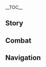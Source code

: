 {{CharacterTabs}}
{{LanguageTabs}}
{{Stub|1={{Meta/VO|rm=1}}}}
__TOC__
==Story==
{{VO/Story
|character           = Candace
|language            = zh
|language_s          = zh
|language_t          = zh-tw
|name_s              = 坎蒂丝
|name_t              = 坎蒂絲

<!-- Hello -->
|vo_01_01_title_s    = 初次见面…
|vo_01_01_title_t    = 初次見面…
|vo_01_01_subtitle   = Hello
|vo_01_01_file       = VO_{language}{character} Hello.ogg
|vo_01_01_tx_s       = 你好呀，远道而来的旅行者，夜晚的沙漠可是很严酷的，不如就在敝处稍住一晚吧，由我来照看你的无梦之夜。
|vo_01_01_tx_t       = {{MC|你|妳}}好呀，遠道而來的旅行者，夜晚的沙漠可是很嚴酷的，不如就在敝處稍住一晚吧，由我來照看{{MC|你|妳}}的無夢之夜。
|vo_01_01_rm         = 

<!-- Chats -->
|vo_02_01_title_s    = 闲聊・盾与枪
|vo_02_01_title_t    = 閒聊・盾與槍
|vo_02_01_subtitle   = Chat: Spear and Shield
|vo_02_01_file       = VO_{language}{character} Chat - Spear and Shield.ogg
|vo_02_01_tx_s       = 为了保护珍贵之物，只有盾是不够的。所以…我才会握起枪。
|vo_02_01_tx_t       = 為了保護珍貴之物，只有盾是不夠的。所以…我才會握起槍。
|vo_02_01_rm         = 
|vo_02_02_title_s    = 闲聊・生活
|vo_02_02_title_t    = 閒聊・生活
|vo_02_02_subtitle   = Chat: Life
|vo_02_02_file       = VO_{language}{character} Chat - Life.ogg
|vo_02_02_tx_s       = 希望每个人都平安无事。只要能维持这样的生活，我就心满意足了…
|vo_02_02_tx_t       = 希望每個人都平安無事。只要能維持這樣的生活，我就心滿意足了…
|vo_02_02_rm         = 
|vo_02_03_title_s    = 闲聊・愿望
|vo_02_03_title_t    = 閒聊・願望
|vo_02_03_subtitle   = Chat: Wishes
|vo_02_03_file       = VO_{language}{character} Chat - Wishes.ogg
|vo_02_03_tx_s       = 无论以怎样的方法，我都希望守护住那些重要的东西。尽管有时…这会是一种奢望。
|vo_02_03_tx_t       = 無論以怎樣的方法，我都希望守護住那些重要的東西。儘管有時…這會是一種奢望。
|vo_02_03_rm         = 

<!-- Weather -->
|vo_03_01_title_s    = 下雨的时候…
|vo_03_01_title_t    = 下雨的時候…
|vo_03_01_subtitle   = When It Rains
|vo_03_01_file       = VO_{language}{character} When It Rains.ogg
|vo_03_01_tx_s       = 可别着凉了。
|vo_03_01_tx_t       = 可別著涼了。
|vo_03_01_rm         = 
|vo_03_02_title_s    = 打雷的时候…
|vo_03_02_title_t    = 打雷的時候…
|vo_03_02_subtitle   = When Thunder Strikes
|vo_03_02_file       = VO_{language}{character} When Thunder Strikes.ogg
|vo_03_02_tx_s       = 雷声隆隆&mdash;&mdash;会让你害怕吗？
|vo_03_02_tx_t       = 雷聲轟隆&mdash;&mdash;會讓{{MC|你|妳}}害怕嗎？
|vo_03_02_rm         = 
|vo_03_03_title_s    = 下雪的时候…
|vo_03_03_title_t    = 下雪的時候…
|vo_03_03_subtitle   = When It Snows
|vo_03_03_file       = VO_{language}{character} When It Snows.ogg
|vo_03_03_tx_s       = 这些白色的东西，冰冰凉凉的…
|vo_03_03_tx_t       = 這些白色的東西，冰冰涼涼的…
|vo_03_03_rm         = 
|vo_03_04_title_s    = 刮大风了…
|vo_03_04_title_t    = 颳大風了…
|vo_03_04_subtitle   = When the Wind Is Blowing
|vo_03_04_file       = VO_{language}{character} When the Wind Is Blowing.ogg
|vo_03_04_tx_s       = 在沙漠里，这样的风会吹起沙暴，得小心了。
|vo_03_04_tx_t       = 在沙漠裡，這樣的風會吹起沙暴，得小心了。
|vo_03_04_rm         = 
|vo_03_05_title_s    = 在沙漠的时候…
|vo_03_05_title_t    = 在沙漠的時候…
|vo_03_05_subtitle   = In the Desert
|vo_03_05_file       = VO_{language}{character} In the Desert.ogg
|vo_03_05_tx_s       = 我就在你身旁。若你不放心的话，就请牵着我的手吧。
|vo_03_05_tx_t       = 我就在{{MC|你|妳}}身旁。若{{MC|你|妳}}不放心的話，就請牽著我的手吧。
|vo_03_05_rm         = 

<!-- Greetings -->
|vo_04_01_title_s    = 早上好…
|vo_04_01_title_t    = 早安…
|vo_04_01_subtitle   = Good Morning
|vo_04_01_file       = VO_{language}{character} Good Morning.ogg
|vo_04_01_tx_s       = 早上好啊，不知旅者昨夜可曾安然入眠？
|vo_04_01_tx_t       = 早安啊，不知旅者昨夜可曾安然入眠？
|vo_04_01_rm         = 
|vo_04_02_title_s    = 中午好…
|vo_04_02_title_t    = 午安…
|vo_04_02_subtitle   = Good Afternoon
|vo_04_02_file       = VO_{language}{character} Good Afternoon.ogg
|vo_04_02_tx_s       = 已经是中午了，天上明眸之光灼然炫目，不如找个荫凉处歇息一下吧。
|vo_04_02_tx_t       = 已經是中午了，天上明眸之光灼然炫目，不如找個蔭涼處歇息一下吧。
|vo_04_02_rm         = 
|vo_04_03_title_s    = 晚上好…
|vo_04_03_title_t    = 晚上好…
|vo_04_03_subtitle   = Good Evening
|vo_04_03_file       = VO_{language}{character} Good Evening.ogg
|vo_04_03_tx_s       = 夜晚啊，在那光芒褪尽的诸多帷帐之后，藏着多少难言的隐秘呢…
|vo_04_03_tx_t       = 夜晚啊，在那光芒褪盡的諸多帷帳之後，藏著多少難言的隱秘呢…
|vo_04_03_rm         = 
|vo_04_04_title_s    = 晚安…
|vo_04_04_title_t    = 晚安…
|vo_04_04_subtitle   = Good Night
|vo_04_04_file       = VO_{language}{character} Good Night.ogg
|vo_04_04_tx_s       = 嗯，确实已经到休息的时间了，你先去睡吧。我吗？离我入睡的时候还早，夜晚虽然美丽却也危险，我得好好帮你守夜才行啊。
|vo_04_04_tx_t       = 嗯，確實已經到休息的時間了，{{MC|你|妳}}先去睡吧。我嗎？離我入睡的時候還早，夜晚雖然美麗卻也危險，我得好好幫{{MC|你|妳}}守夜才行啊。
|vo_04_04_rm         = 

<!-- About -->
|vo_05_01_title_s    = 关于坎蒂丝自己・瞳色
|vo_05_01_title_t    = 關於坎蒂絲自己・瞳色
|vo_05_01_subtitle   = About {character}: Eye Color
|vo_05_01_file       = VO_{language}{character} About {character} - Eye Color.ogg
|vo_05_01_tx_s       = 很奇怪吗，不管是琥珀色还是蔚蓝色，应该都还算常见的瞳色吧…
|vo_05_01_tx_t       = 很奇怪嗎？不管是琥珀色還是蔚藍色，應該都還算常見的瞳色吧…
|vo_05_01_rm         = 
|vo_05_02_title_s    = 关于坎蒂丝自己・阿如村
|vo_05_02_title_t    = 關於坎蒂絲自己・阿如村
|vo_05_02_subtitle   = About {character}: Aaru Village
|vo_05_02_file       = VO_{language}{character} About {character} - Aaru Village.ogg
|vo_05_02_tx_s       = 我自小就在阿如村出生长大，在我尚且懵懂之时就知道，将来一定会从祖父手中接过守护阿如村的职责…如今，这已是我欣然接受的天职了。
|vo_05_02_tx_t       = 我自小就在阿如村出生長大，在我尚且懵懂之時就知道，將來一定會從祖父手中接過守護阿如村的職責…如今，這已是我欣然接受的天職了。
|vo_05_02_rm         = 
|vo_05_03_title_s    = 关于坎蒂丝自己・父母
|vo_05_03_title_t    = 關於坎蒂絲自己・父母
|vo_05_03_friendship = 4
|vo_05_03_subtitle   = About {character}: Parents
|vo_05_03_file       = VO_{language}{character} About {character} - Parents.ogg
|vo_05_03_tx_s       = 我的父亲是教令院的学者，当时为了研究才到了阿如村，也由此和我的母亲相遇。关于母亲的事，我全是从父亲口中得知的…在我出生那日，母亲就走入永夜之中了…
|vo_05_03_tx_t       = 我的父親是教令院的學者，當時為了研究才到了阿如村，也由此和我的母親相遇。關於母親的事，我全是從父親口中得知的…在我出生那日，母親就走入永夜之中了…
|vo_05_03_rm         = 

<!-- About Us -->
|vo_06_01_title_s    = 关于我们・主客
|vo_06_01_title_t    = 關於我們・主客
|vo_06_01_quest      = King Deshret and the Three Magi
|vo_06_01_subtitle   = About Us: Hosting Guests
|vo_06_01_file       = VO_{language}{character} About Us - Hosting Guests.ogg
|vo_06_01_tx_s       = 你永远是阿如村的客人，无论何时，若是在旅途中觉得困倦疲累，你都可以到这儿来歇息一会儿。阿如村永远欢迎你…我永远会欢迎你。
|vo_06_01_tx_t       = {{MC|你|妳}}永遠是阿如村的客人，無論何時，若是在旅途中覺得困倦疲累，{{MC|你|妳}}都可以到這裡來歇息一下。阿如村永遠歡迎{{MC|你|妳}}…我永遠會歡迎{{MC|你|妳}}。
|vo_06_01_rm         = 
|vo_06_02_title_s    = 关于我们・宝匣之中
|vo_06_02_title_t    = 關於我們・寶匣之中
|vo_06_02_friendship = 6
|vo_06_02_subtitle   = About Us: Treasure in the Chest
|vo_06_02_file       = VO_{language}{character} About Us - Treasure in the Chest.ogg
|vo_06_02_tx_s       = 据说每个人心中都有一个宝匣，他们将珍视之物装入匣中，花上一生的时间好好守护。这样想要守护的东西，在我的宝匣之中也有许多，要猜猜看都有什么吗？
|vo_06_02_tx_t       = 據說每個人心中都有一個寶匣，他們將珍視之物裝入匣中，花上一生的時間好好守護。這樣想要守護的東西，在我的寶匣之中也有許多，要猜猜看都有什麼嗎？
|vo_06_02_rm         = 

<!-- Miscellany I -->
|vo_07_01_title_s    = 关于「神之眼」…
|vo_07_01_title_t    = 關於「神之眼」…
|vo_07_01_friendship = 4
|vo_07_01_subtitle   = About the [[Vision]]
|vo_07_01_file       = VO_{language}{character} About the Vision.ogg
|vo_07_01_tx_s       = 在我获得「神之眼」的时候，村里不少人都说这是阿赫玛尔的恩眷…但对我来说这并不重要。无论有没有神明的恩赐，我都会履行「守护者」的职责。
|vo_07_01_tx_t       = 在我獲得「神之眼」的時候，村裡不少人都說這是阿赫瑪爾的恩眷…但對我來說這並不重要。無論有沒有神明的恩賜，我都會履行「守護者」的職責。
|vo_07_01_rm         = 
|vo_07_02_title_s    = 有什么想要分享…
|vo_07_02_title_t    = 有什麼想要分享…
|vo_07_02_subtitle   = Something to Share
|vo_07_02_file       = VO_{language}{character} Something to Share.ogg
|vo_07_02_tx_s       = 我很喜欢在阿如村度过的日子。同时，在这里度过的每一天也都在提醒我，如果我因为松懈失察而酿成大错的话，就再也无法回到这样的生活了。
|vo_07_02_tx_t       = 我很喜歡在阿如村度過的日子。同時，在這裡度過的每一天也都在提醒我，如果我因為鬆懈失察而釀成大錯的話，就再也無法回到這樣的生活了。
|vo_07_02_rm         = 
|vo_07_03_title_s    = 感兴趣的见闻…
|vo_07_03_title_t    = 感興趣的見聞…
|vo_07_03_subtitle   = Interesting Things
|vo_07_03_file       = VO_{language}{character} Interesting Things.ogg
|vo_07_03_tx_s       = 你有在旅行的途中见过枣椰吗，村里的人经常把它们摘回来做成糖果吃，味道非常甜美。如果感兴趣的话，你也尝尝看吧。
|vo_07_03_tx_t       = {{MC|你|妳}}有在旅行的途中見過棗椰嗎？村裡的人經常把它們摘回來做成糖果吃，味道非常甜美。如果感興趣的話，{{MC|你|妳}}也嚐嚐看吧。
|vo_07_03_rm         = 

<!-- About Others -->
|vo_08_01_title_s    = 关于小吉祥草王…
|vo_08_01_title_t    = 關於小吉祥草王…
|vo_08_01_friendship = 4
|vo_08_01_subtitle   = About [[Lesser Lord Kusanali]]
|vo_08_01_file       = VO_{language}{character} About Lesser Lord Kusanali.ogg
|vo_08_01_tx_s       = 草神啊…作为阿赫玛尔血脉延续的我既然能在此安然生存，或许也仰赖她的仁慈吧。不过，虽说心中怀有淡薄的感激之念，但我毕竟是沙漠的子嗣…
|vo_08_01_tx_t       = 草神啊…作為阿赫瑪爾血脈延續的我既然能在此安然生存，或許也仰賴她的仁慈吧。不過，雖說心中懷有淡薄的感激之念，但我畢竟是沙漠的子嗣…
|vo_08_01_rm         = 
|vo_08_02_title_s    = 关于莱依拉…
|vo_08_02_title_t    = 關於萊依拉…
|vo_08_02_friendship = 4
|vo_08_02_quest      = Akasha Pulses, the Kalpa Flame Rises
|vo_08_02_subtitle   = About [[Layla]]
|vo_08_02_file       = VO_{language}{character} About Layla.ogg
|vo_08_02_tx_s       = 「状若梦游的古怪少女」么…我确实在防沙壁附近看到过，虽然完全听不懂她说的话和写在纸上的一堆算式…不过，她似乎说完那些心情变好了许多。或许这是她排解心中压力的方式吧。
|vo_08_02_tx_t       = 「狀若夢遊的古怪少女」嗎…我確實在防沙壁附近看到過，雖然完全聽不懂她說的話和寫在紙上的一堆算式…不過，她似乎說完那些心情變好了許多。或許這是她排解心中壓力的方式吧。
|vo_08_02_rm         = 
|vo_08_03_title_s    = 关于艾尔海森…
|vo_08_03_title_t    = 關於艾爾海森…
|vo_08_03_friendship = 4
|vo_08_03_subtitle   = About [[Alhaitham]]
|vo_08_03_file       = VO_{language}{character} About Alhaitham.ogg
|vo_08_03_tx_s       = 真是奇怪的须弥学者，跟我接触过的其他学者都有些不太一样，他的想法与见解都很独到…希望他的这份锐利，不会打扰到阿如村的安宁吧。
|vo_08_03_tx_t       = 真是奇怪的須彌學者，跟我接觸過的其他學者都有些不太一樣，他的想法與見解都很獨到…希望他的這份銳利，不會打擾到阿如村的安寧吧。
|vo_08_03_rm         = 
|vo_08_04_title_s    = 关于赛诺…
|vo_08_04_title_t    = 關於賽諾…
|vo_08_04_friendship = 4
|vo_08_04_subtitle   = About [[Cyno]]
|vo_08_04_file       = VO_{language}{character} About Cyno.ogg
|vo_08_04_tx_s       = 教令院的大风纪官…之前很少到防沙壁的这一侧来，最近却常常出现。关于他，镀金旅团里似乎流传着一些相当可怕的传说…
|vo_08_04_tx_t       = 教令院的大風紀官…之前很少到防沙壁的這一側來，最近卻常常出現。關於他，鍍金旅團裡似乎流傳著一些相當可怕的傳說…
|vo_08_04_rm         = 
|vo_08_05_title_s    = 关于迪希雅…
|vo_08_05_title_t    = 關於迪希雅…
|vo_08_05_friendship = 4
|vo_08_05_subtitle   = About [[Dehya]]
|vo_08_05_file       = VO_{language}{character} About Dehya.ogg
|vo_08_05_tx_s       = 迪希雅，她每次带着镀金旅团的人在阿如村寄宿的时候，都能约束好手下的行动，可以说…给我免了很多麻烦。迪希雅小姐，跟看上去大大咧咧的样子不同，是个非常可爱的人哦。
|vo_08_05_tx_t       = 迪希雅，她每次帶著鍍金旅團的人在阿如村寄宿的時候，都能約束好手下的行動，可以說…幫我省了很多麻煩。迪希雅小姐，跟看起來大大咧咧的樣子不同，是個非常可愛的人哦。
|vo_08_05_rm         = 
|vo_08_06_title_s    = 关于赛索斯…
|vo_08_06_title_t    = 關於賽索斯…
|vo_08_06_subtitle   = About [[Sethos]]
|vo_08_06_friendship = 4
|vo_08_06_file       = VO_{language}{character} About Sethos.ogg
|vo_08_06_tx_s       = 赤王的子民永远保有骄傲，他也是如此。我听说了他的事，赫曼努比斯的威光将与有能力的人共存。听说他最近在须弥城很活跃，还跟赛诺他们提起阿如村，说是想来作客，我很期待。
|vo_08_06_tx_t       = 赤王的子民永遠保有驕傲，他也是如此。我有聽說他的事，赫曼努比斯的威光將與有能力的人共存。聽說他最近在須彌城很活躍，還跟賽諾他們提起阿如村說是想來作客，我很期待。
|vo_08_06_rm         = 

<!-- More About -->
|vo_09_01_title_s    = 想要了解坎蒂丝・其一
|vo_09_01_title_t    = 想要瞭解坎蒂絲・其一
|vo_09_01_subtitle   = More About {character}: I
|vo_09_01_file       = VO_{language}{character} More About {character} - 01.ogg
|vo_09_01_tx_s       = 想要了解我的事情吗…那算不上是一个好故事，但要是你执意想听的话…那就在入夜之后，由我在篝火边为你讲述吧。
|vo_09_01_tx_t       = 想要瞭解我的事情嗎…那算不上是一個好故事，但要是{{MC|你|妳}}執意想聽的話…那就在入夜之後，由我在篝火邊為{{MC|你|妳}}講述吧。
|vo_09_01_rm         = 
|vo_09_02_title_s    = 想要了解坎蒂丝・其二
|vo_09_02_title_t    = 想要瞭解坎蒂絲・其二
|vo_09_02_friendship = 3
|vo_09_02_subtitle   = More About {character}: II
|vo_09_02_file       = VO_{language}{character} More About {character} - 02.ogg
|vo_09_02_tx_s       = 我们是失去了神明庇护的一族，对我们而言，谎言不是什么敌人，没有明天才是。怀揣谎言行走于痛苦的荆棘之路上，说不定…说不定比自顾自拥抱真相死去的人要高尚一些呢…
|vo_09_02_tx_t       = 我們是失去了神明庇護的一族，對我們而言，謊言不是什麼敵人，沒有明天才是。懷揣謊言行走於痛苦的荊棘之路上，說不定…說不定比自顧自擁抱真相死去的人要高尚一些呢…
|vo_09_02_rm         = 
|vo_09_03_title_s    = 想要了解坎蒂丝・其三
|vo_09_03_title_t    = 想要瞭解坎蒂絲・其三
|vo_09_03_friendship = 4
|vo_09_03_subtitle   = More About {character}: III
|vo_09_03_file       = VO_{language}{character} More About {character} - 03.ogg
|vo_09_03_tx_s       = 即使到现在，也有人相信赤王有朝一日能够复活，但那是不可能的。一切的过去都如同被吹拂的砂砾，对过往之事来说，随风而去才是最好的归宿。
|vo_09_03_tx_t       = 即使到現在，也有人相信赤王有朝一日能夠復活，但那是不可能的。一切的過去都如同被吹拂的砂礫，對過往之事來說，隨風而去才是最好的歸宿。
|vo_09_03_rm         = 
|vo_09_04_title_s    = 想要了解坎蒂丝・其四
|vo_09_04_title_t    = 想要瞭解坎蒂絲・其四
|vo_09_04_friendship = 5
|vo_09_04_subtitle   = More About {character}: IV
|vo_09_04_file       = VO_{language}{character} More About {character} - 04.ogg
|vo_09_04_tx_s       = 我的盾牌？喔，如果按照村外人的说法，这面盾牌上可是有着「贝努」的祝福呢，只要拿着这面盾牌，沙漠里的每一颗沙砾都是我的斥候，沙暴也任我驱使…这其实都是外人的臆想。但无论如何，对我来说…至少这面盾牌用得挺顺手的。
|vo_09_04_tx_t       = 我的盾牌？喔，如果按照村外人的說法，這面盾牌上可是有著「貝努」的祝福喔，只要拿著這面盾牌，沙漠裡的每一顆沙礫都是我的斥候，沙暴也任我驅使…這其實都是外人的臆想。但無論如何，對我來說…至少這面盾牌滿好用的。
|vo_09_04_rm         = 
|vo_09_05_title_s    = 想要了解坎蒂丝・其五
|vo_09_05_title_t    = 想要瞭解坎蒂絲・其五
|vo_09_05_friendship = 6
|vo_09_05_subtitle   = More About {character}: V
|vo_09_05_file       = VO_{language}{character} More About {character} - 05.ogg
|vo_09_05_tx_s       = 我真想用这只琥珀色的眼睛，预见你的未来…我想，它大概会是一片金黄，介于阳光和黄金之间，是充满希望的颜色。你的前路一定会顺利，我由衷祝福着它。
|vo_09_05_tx_t       = 我真想用這隻琥珀色的眼睛，預見{{MC|你|妳}}的未來…我想，它大概會是一片金黃，介於陽光和黃金之間，是充滿希望的顏色。{{MC|你|妳}}的前路一定會順利，我由衷祝福著它。
|vo_09_05_rm         = 

<!-- Miscellany II -->
|vo_10_01_title_s    = 坎蒂丝的爱好…
|vo_10_01_title_t    = 坎蒂絲的愛好…
|vo_10_01_subtitle   = {character}'s Hobbies
|vo_10_01_file       = VO_{language}{character} Hobbies.ogg
|vo_10_01_tx_s       = 在村中散步就是我最喜欢做的事。看到一切都好，就让人觉得今日犹如昨天，昨天犹如过去，而过去又总是好的。
|vo_10_01_tx_t       = 在村中散步就是我最喜歡做的事。看到一切都好，就讓人覺得今日猶如昨天，昨天猶如過去，而過去又總是好的。
|vo_10_01_rm         = 
|vo_10_02_title_s    = 坎蒂丝的烦恼…
|vo_10_02_title_t    = 坎蒂絲的煩惱…
|vo_10_02_friendship = 6
|vo_10_02_subtitle   = {character}'s Troubles
|vo_10_02_file       = VO_{language}{character} Troubles.ogg
|vo_10_02_tx_s       = 偶尔还是会有不长眼的宵小之徒，企图打扰阿如村的宁静。或许…只将那些家伙赶进全是魔兽的山谷里还是太过仁慈了，怎么样，你有更好的建议吗？
|vo_10_02_tx_t       = 偶爾還是會有不長眼的宵小之徒，企圖打擾阿如村的寧靜。或許…只將那些傢伙趕進全是魔獸的山谷裡還是太過仁慈了，怎麼樣，{{MC|你|妳}}有更好的建議嗎？
|vo_10_02_rm         = 
|vo_10_03_title_s    = 喜欢的食物…
|vo_10_03_title_t    = 喜歡的食物…
|vo_10_03_subtitle   = Favorite Food
|vo_10_03_file       = VO_{language}{character} Favorite Food.ogg
|vo_10_03_tx_s       = 对我来说…食物的分量比口味更重要。在沙漠里生活需要耗费比想象中更多的体力，一天的劳累过后，没有比吃饱肚子更为惬意的事了吧。
|vo_10_03_tx_t       = 對我來說…食物的分量比口味更重要。在沙漠裡生活需要耗費比想像中更多的體力，一天的勞累過後，沒有比吃飽肚子更為愜意的事了吧。
|vo_10_03_rm         = 
|vo_10_04_title_s    = 讨厌的食物…
|vo_10_04_title_t    = 討厭的食物…
|vo_10_04_subtitle   = Least Favorite Food
|vo_10_04_file       = VO_{language}{character} Least Favorite Food.ogg
|vo_10_04_tx_s       = 倒也没到讨厌的程度，不过相较于肉，鱼吃起来确实非常麻烦…可能也是在沙漠中很少吃鱼的关系吧，我对于那种将刺从鱼肉中剔除的工作并不擅长…让你见笑了。
|vo_10_04_tx_t       = 倒也沒到討厭的程度，不過相較於肉，魚吃起來確實非常麻煩…可能也是在沙漠中很少吃魚的關係吧，我對於那種將刺從魚肉中剔除的工作並不擅長…讓{{MC|你|妳}}見笑了。
|vo_10_04_rm         = 

<!-- Receiving a Gift -->
|vo_10_05_title_s    = 收到赠礼・其一
|vo_10_05_title_t    = 收到贈禮・其一
|vo_10_05_subtitle   = Receiving a Gift: I
|vo_10_05_file       = VO_{language}{character} Receiving a Gift - 01.ogg
|vo_10_05_tx_s       = 好吃极了，为做出这样的美食，你想必付出了相当的努力吧。
|vo_10_05_tx_t       = 好吃極了，為做出這樣的美食，{{MC|你|妳}}想必付出了相當的努力吧。
|vo_10_05_rm         = 
|vo_10_06_title_s    = 收到赠礼・其二
|vo_10_06_title_t    = 收到贈禮・其二
|vo_10_06_subtitle   = Receiving a Gift: II
|vo_10_06_file       = VO_{language}{character} Receiving a Gift - 02.ogg
|vo_10_06_tx_s       = 明明是四处漂泊的旅人，你做的饭，却有家的味道呢。
|vo_10_06_tx_t       = 明明是四處漂泊的旅人，{{MC|你|妳}}做的飯，卻有家的味道呢。
|vo_10_06_rm         = 
|vo_10_07_title_s    = 收到赠礼・其三
|vo_10_07_title_t    = 收到贈禮・其三
|vo_10_07_subtitle   = Receiving a Gift: III
|vo_10_07_file       = VO_{language}{character} Receiving a Gift - 03.ogg
|vo_10_07_tx_s       = 或许是我对可食用之物的定义太过保守…
|vo_10_07_tx_t       = 或許是我對可食用之物的定義太過保守…
|vo_10_07_rm         = 

<!-- Birthday -->
|vo_11_01_title_s    = 生日…
|vo_11_01_title_t    = 生日…
|vo_11_01_subtitle   = Birthday
|vo_11_01_file       = VO_{language}{character} Birthday.ogg
|vo_11_01_tx_s       = 祝你生日快乐！多了不起啊，你在过去某年某月的这一天出生了。有什么想要实现的愿望吗。如果要去险远之处，我就作你旅途的护卫。若是想稍作休息，那就来阿如村，我用最好的烤肉和饮料招待你。
|vo_11_01_tx_t       = 祝{{MC|你|妳}}生日快樂！多了不起啊，{{MC|你|妳}}在過去某年某月的這一天出生了。有什麼想要實現的願望嗎？如果要去險遠之處，我就作{{MC|你|妳}}旅途的護衛。若是想稍作休息，那就來阿如村，我用最好的烤肉和飲料招待{{MC|你|妳}}。
|vo_11_01_rm         = 

<!-- Feelings About Ascension -->
|vo_12_01_title_s    = 突破的感受・起
|vo_12_01_title_t    = 突破的感受・起
|vo_12_01_ascension  = 1
|vo_12_01_subtitle   = Feelings About Ascension: Intro
|vo_12_01_file       = VO_{language}{character} Feelings About Ascension -  01.ogg
|vo_12_01_tx_s       = 感觉到了更坚实的力量，希望我可以保护更多…
|vo_12_01_tx_t       = 感覺到了更堅實的力量，希望我可以保護更多…
|vo_12_01_rm         = 
|vo_12_02_title_s    = 突破的感受・承
|vo_12_02_title_t    = 突破的感受・承
|vo_12_02_ascension  = 2
|vo_12_02_subtitle   = Feelings About Ascension: Building Up
|vo_12_02_file       = VO_{language}{character} Feelings About Ascension -  02.ogg
|vo_12_02_tx_s       = 更坚固的盾，和更锋利的枪。我曾听说过一个枪和盾的故事…不，我不会做出枪盾相击的尝试。
|vo_12_02_tx_t       = 更堅固的盾、和更鋒利的槍。我曾聽說過一個槍和盾的故事…不，我不會做出槍盾相擊的嘗試。
|vo_12_02_rm         = 
|vo_12_03_title_s    = 突破的感受・转
|vo_12_03_title_t    = 突破的感受・轉
|vo_12_03_ascension  = 4
|vo_12_03_subtitle   = Feelings About Ascension: Climax
|vo_12_03_file       = VO_{language}{character} Feelings About Ascension -  03.ogg
|vo_12_03_tx_s       = 人在「现在」获得的力量，或许都是为了应对「将来」的不安。就像我过去锻炼枪术和持盾的技巧，实际上都是为了守护现在的安稳。
|vo_12_03_tx_t       = 人在「現在」獲得的力量，或許都是為了應對「將來」的不安。就像我過去鍛煉槍術和持盾的技巧，實際上都是為了守護現在的安穩。
|vo_12_03_rm         = 
|vo_12_04_title_s    = 突破的感受・合
|vo_12_04_title_t    = 突破的感受・合
|vo_12_04_ascension  = 6
|vo_12_04_subtitle   = Feelings About Ascension: Conclusion
|vo_12_04_file       = VO_{language}{character} Feelings About Ascension -  04.ogg
|vo_12_04_tx_s       = 现在的我，已经可以站在你的身前，替你挡下所有的危险。如果你相信我的话，就请闭上双眼，将敌人交给我吧。
|vo_12_04_tx_t       = 現在的我，已經可以站在{{MC|你|妳}}的身前，替{{MC|你|妳}}擋下所有的危險。如果{{MC|你|妳}}相信我的話，就請閉上雙眼，將敵人交給我吧。
|vo_12_04_rm         = 
|vo_12_04_tl         = 
}}

==Combat==
{{Combat VO
|character              = Candace
|language               = zh

<!-- Elemental Skill -->
|skill_1_tx_s           = 破！
|skill_1_tx_t           = 破！
|skill_1_rm             = Pò!
|skill_2_tx_s           = 走开！
|skill_2_tx_t           = 走開！
|skill_2_rm             = Zǒukāi!
|skill_3_tx_s           = 来吧！
|skill_3_tx_t           = 來吧！
|skill_3_rm             = Lái ba!
|skill_4_tx_s           = 坠刺！
|skill_4_tx_t           = 墜刺！
|skill_4_rm             = Zhuìcì!
|skill_5_tx_s           = 不过如此！
|skill_5_tx_t           = 不過如此！
|skill_5_rm             = Bùguò rǔcǐ!
|skill_6_tx_s           = 有破绽！
|skill_6_tx_t           = 有破綻！
|skill_6_rm             = Yǒu pòzhǎn!

<!-- Elemental Burst -->
|burst_1_tx_s           = 听取我的战祷！
|burst_1_tx_t           = 聽取我的戰禱！
|burst_1_rm             = Tīngqǔ wǒ de zhàndǎo!
|burst_2_tx_s           = 赐予我们祝福！
|burst_2_tx_t           = 賜予我們祝福！
|burst_2_rm             = Cìyú wǒmen de zhùfú!
|burst_3_tx_s           = 此为守护之战！
|burst_3_tx_t           = 此為守護之戰！
|burst_3_rm             = Cǐ wéi shǒuhù zhī zhàn!

<!-- Sprint Start -->
|sprint-s_1_file        = Sprint Start 01,Sprint Start 02,Sprint Start 03

<!-- Sprint End -->
|sprint-e_1_file        = 

<!-- Deploying Wind Glider -->
|glider_1_file          = Deploying Wind Glider 01,Deploying Wind Glider 02,Deploying Wind Glider 03

<!-- Opening Treasure Chest -->
|chest_1_tx_s           = 都是些有用之物呀…
|chest_1_tx_t           = 都是些有用之物呀…
|chest_1_rm             = Dōu shì xiē yǒuyòng zhī wù ya...
|chest_2_tx_s           = 怎么样，有看得上眼的么？
|chest_2_tx_t           = 怎麼樣，有看得上眼的嗎？
|chest_2_rm_s           = Zěnmeyàng, yǒu kàn de shàngyǎn de me?
|chest_2_rm_t           = Zěnmeyàng, yǒu kàn de shàngyǎn de ma?
|chest_3_tx_s           = 希望里面有能帮上你的东西。
|chest_3_tx_t           = 希望裡面有能幫上{{MC|你|妳}}的東西。
|chest_3_rm_s           = Xīwàng lǐmiàn yǒu néng bāngshàng nǐ de dōngxi.
|chest_3_rm_t           = Xīwàng lǐmiàn yǒu néng bāngshàng nǐ de dōngxī.

<!-- Low HP -->
|low-hp_1_tx_s          = 不用手下留情了。
|low-hp_1_tx_t          = 不用手下留情了。
|low-hp_1_rm            = Bùyòng shǒuxià-liúqíngle.
|low-hp_2_tx_s          = 仍不悔改吗？
|low-hp_2_tx_t          = 仍不悔改嗎？
|low-hp_2_rm            = Rēng bù huígǎi ma?
|low-hp_3_tx_s          = 请你们，滚开…
|low-hp_3_tx_t          = 請你們，滾開…
|low-hp_3_rm            = Qǐng nǐmen, gǔnkāi...

<!-- Ally at Low HP -->
|ally-low-hp_1_tx_s     = 好好休息一下…
|ally-low-hp_1_tx_t     = 好好休息一下…
|ally-low-hp_1_rm_s     = Hǎohao xiūxi yīxià...
|ally-low-hp_1_rm_t     = Hǎohao xiūxí yīxià...
|ally-low-hp_2_tx_s     = 站我身后吧！
|ally-low-hp_2_tx_t     = 站我身後吧！
|ally-low-hp_2_rm       = Zhàn wǒ shēnhòu ba!

<!-- Fallen -->
|fallen_1_tx_s          = 仍需磨炼…
|fallen_1_tx_t          = 仍需磨煉…
|fallen_1_rm            = Rēng xū móliàn...
|fallen_2_tx_s          = 对不起，我没能守护…
|fallen_2_tx_t          = 對不起，我沒有守護…
|fallen_2_rm_s          = Duìbuqǐ, wǒ méinéng shǒuhù...
|fallen_2_rm_t          = Duìbuqǐ, wǒ méiyǒu shǒuhù...
|fallen_3_tx_s          = 盾，破碎了…
|fallen_3_tx_t          = 盾，破碎了…
|fallen_3_rm            = Dùn, pòsuìle...

<!-- Light Hit Taken -->
|hit-l_1_tx_s           = 没问题。
|hit-l_1_tx_t           = 沒問題。
|hit-l_1_rm             = Méi wèntí.
|hit-l_2_file           = Light Hit Taken 02,Light Hit Taken 03,Light Hit Taken 04,Light Hit Taken 05,Light Hit Taken 06

<!-- Heavy Hit Taken -->
|hit-h_1_tx_s           = 了不起。
|hit-h_1_tx_t           = 了不起。
|hit-h_1_rm             = Liǎobuqǐ.
|hit-h_2_tx_s           = 小伤罢了…
|hit-h_2_tx_t           = 小傷罷了…
|hit-h_2_rm             = Xiǎoshāng bàle...
|hit-h_3_file           = Heavy Hit Taken 03,Heavy Hit Taken 04,Heavy Hit Taken 05,Heavy Hit Taken 06

<!-- Joining Party-->
|join_1_tx_s            = 怎么了，遇到危险了吗？
|join_1_tx_t            = 怎麼了，遇到危險了嗎？
|join_1_rm_s            = Zěnmele, yù dào wēixiǎnle ma?
|join_1_rm_t            = Zěnmele, yù dào wéixiǎnle ma?
|join_2_tx_s            = 记得跟紧我哦。
|join_2_tx_t            = 記得跟緊我哦。
|join_2_rm              = Jìde gēnjǐn wǒ o.
|join_3_tx_s            = 我会保证你的安全。
|join_3_tx_t            = 我會保證{{MC|你|妳}}的安全。
|join_3_rm              = Wǒ huì bǎozhèng nǐ de ānquán.

<!-- Character Idles -->
|idle_1_actual_tx_s     = 
|idle_1_actual_tx_t     = 
|idle_2_actual_tx_s     = 
|idle_2_actual_tx_t     = 
|idle_3_file            = Standby 03

<!-- Light Attack -->
|atk-l_1_file           = Light Attack 01,Light Attack 02,Light Attack 03,Light Attack 04,Light Attack 05,Light Attack 06,Light Attack 07

<!-- Mid Attack -->
|atk-m_1_file           = Mid Attack 01,Mid Attack 02,Mid Attack 03

<!-- Heavy Attack -->
|atk-h_1_file           = Heavy Attack 01,Heavy Attack 02,Heavy Attack 03

<!-- Climbing -->
|climb_1_file           = Climbing 01,Climbing 02,Climbing 03,Climbing 04,Climbing 05

<!-- Climbing Breath -->
|climb-b_1_file         = Climbing Breath 01,Climbing Breath 02,Climbing Breath 03

<!-- Jumping -->
|jump_1_file            = Jumping 01,Jumping 02,Jumping 03,Jumping 04,Jumping 05
}}

==Navigation==
{{Character Navbox|VO-ZH}}